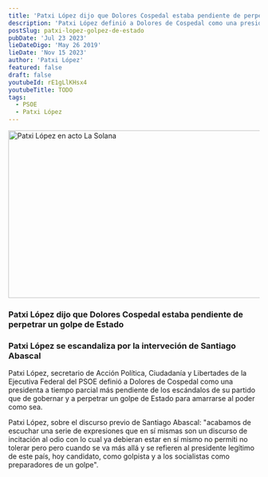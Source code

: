 ```yaml
---
title: 'Patxi López dijo que Dolores Cospedal estaba pendiente de perpetrar un golpe de Estado'
description: 'Patxi López definió a Dolores de Cospedal como una presidenta a tiempo parcial más pendiente de los escándalos de su partido que de gobernar y a perpetrar un golpe de Estado'
postSlug: patxi-lopez-golpez-de-estado
pubDate: 'Jul 23 2023'
lieDateDigo: 'May 26 2019'
lieDate: 'Nov 15 2023'
author: 'Patxi López'
featured: false
draft: false
youtubeId: rE1gLlKHsx4
youtubeTitle: TODO
tags:
  - PSOE
  - Patxi López
---
```



<VideoBlocks>
  <div slot="before">
    <a
      href="https://www.pscm-psoe.com/noticias/2015-03/patxi-lopez-el-24-de-mayo-sera-el-dia-de-la-dignidad-porque-c-lm-no-se-merece-tener-a-una-presidenta-como-cospedal"
      target="_blank">
    <Image src="/images/patxi-acto-en-La-Solana.jpg" alt="Patxi López en acto La Solana" width="600" height="336" loading="lazy" />
    </a>
    <h3>
      Patxi López dijo que Dolores Cospedal estaba pendiente de perpetrar un
      golpe de Estado
    </h3>
  </div>
  <div slot="after">
    <Media id="rE1gLlKHsx4" title="TODO" />
    <h3>Patxi López se escandaliza por la interveción de Santiago Abascal</h3>
  </div>
</VideoBlocks>

<Timeline>
  <TimelineItem title="Patxi López sobre Dolores de Cospedal" date="marzo 2015">
    <p>
      Patxi López, secretario de Acción Política, Ciudadanía y Libertades de la
      Ejecutiva Federal del PSOE definió a Dolores de Cospedal como una
      presidenta a tiempo parcial más pendiente de los escándalos de su partido
      que de gobernar y a perpetrar un golpe de Estado para amarrarse al poder
      como sea.
    </p>
  </TimelineItem>
  <TimelineItem title="Patxi López tras discurso de Abascal" date="8 noviembre 2023">
    <p>
      Patxi López, sobre el discurso previo de Santiago Abascal: "acabamos de
      escuchar una serie de expresiones que en sí mismas son un discurso de
      incitación al odio con lo cual ya debieran estar en sí mismo no permiti no
      tolerar pero pero cuando se va más allá y se refieren al presidente
      legítimo de este país, hoy candidato, como golpista y a los socialistas
      como preparadores de un golpe".
    </p>
  </TimelineItem>
</Timeline>
